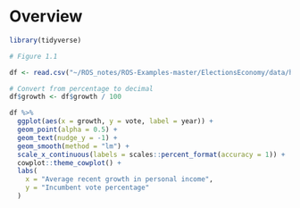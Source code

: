 # Overview

```r
library(tidyverse)
```


```r
# Figure 1.1

df <- read.csv("~/ROS_notes/ROS-Examples-master/ElectionsEconomy/data/hibbs.dat", sep = "")

# Convert from percentage to decimal
df$growth <- df$growth / 100

df %>%
  ggplot(aes(x = growth, y = vote, label = year)) +
  geom_point(alpha = 0.5) +
  geom_text(nudge_y = -1) +
  geom_smooth(method = "lm") +
  scale_x_continuous(labels = scales::percent_format(accuracy = 1)) +
  cowplot::theme_cowplot() +
  labs(
    x = "Average recent growth in personal income",
    y = "Incumbent vote percentage"
  )
```

